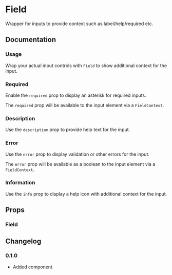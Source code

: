 
# Field

Wrapper for inputs to provide context such as label/help/required etc.

## Documentation

### Usage

Wrap your actual input controls with `Field` to show additional context for the input.

<Demo component="field/usage" />

### Required

Enable the `required` prop to display an asterisk for required inputs.

<Demo component="field/required-usage" />

The `required` prop will be available to the input element via a `FieldContext`.

### Description

Use the `description` prop to provide help text for the input.

<Demo component="field/description-usage" />

### Error

Use the `error` prop to display validation or other errors for the input.

<Demo component="field/error-usage" />

The `error` prop will be available as a boolean to the input element via a `FieldContext`.

### Information

Use the `info` prop to display a help icon with additional context for the input.

<Demo component="field/info-usage" />

## Props

### Field

<PropsTable component="Field" />

## Changelog

### 0.1.0

- Added component
